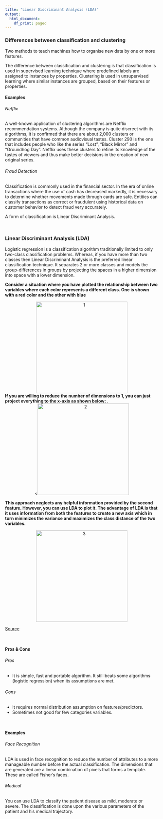 ```yaml
---
title: "Linear Discriminant Analysis (LDA)"
output:
  html_document:
    df_print: paged
---
```


### Differences between classification and clustering 

Two methods to teach machines how to organise new data by one or more features. 

The difference between classification and clustering is that classification is used in supervised learning technique where predefined labels are assigned to instances by properties. Clustering is used in unsupervised learning where similar instances are grouped, based on their features or properties.

#### Examples
###### Netflix
A well-known application of clustering algorithms are Netflix recommendation systems. Although the company is quite discreet with its algorithms, it is confirmed that there are about 2,000 clusters or communities that have common audiovisual tastes. Cluster 290 is the one that includes people who like the series "Lost", "Black Mirror" and "Groundhog Day". Netflix uses these clusters to refine its knowledge of the tastes of viewers and thus make better decisions in the creation of new original series.

###### Fraud Detection
Classification is commonly used in the financial sector. In the era of online transactions where the use of cash has decreased markedly, it is necessary to determine whether movements made through cards are safe. Entities can classify transactions as correct or fraudulent using historical data on customer behavior to detect fraud very accurately.

A form of classification is Linear Discriminant Analysis. 

<br>

### Linear Discriminant Analysis (LDA)

Logistic regression is a classification algorithm traditionally limited to only two-class classification problems. Whereas, if you have more than two classes then Linear Discriminant Analysis is the preferred linear classification technique. It separates 2 or more classes and models the group-differences in groups by projecting the spaces in a higher dimension into space with a lower dimension.

**Consider a situation where you have plotted the relationship between two variables where each color represents a different class. One is shown with a red color and the other with blue**

<div style="text-align:center"><img src="images/1.png" alt="1" width="300"/></div>

**If you are willing to reduce the number of dimensions to 1, you can just project everything to the x-axis as shown below: **
.
<div style="text-align:center"><<img src="images/2.png" alt="2" width="300"/></div>

**This approach neglects any helpful information provided by the second feature. However, you can use LDA to plot it. The advantage of LDA is that it uses information from both the features to create a new axis which in turn minimizes the variance and maximizes the class distance of the two variables.**

<div style="text-align:center"><img src="images/3.png" alt="3" width="300"/></div>

[Source](https://www.knowledgehut.com/blog/data-science/linear-discriminant-analysis-for-machine-learning)

<br> 

#### Pros & Cons

###### Pros

- It is simple, fast and portable algorithm. It still beats some algorithms (logistic regression) when its assumptions are met.

###### Cons

- It requires normal distribution assumption on features/predictors.
- Sometimes not good for few categories variables.

<br>

#### Examples

###### Face Recognition  
LDA is used in face recognition to reduce the number of attributes to a more manageable number before the actual classification. The dimensions that are generated are a linear combination of pixels that forms a template. These are called Fisher’s faces.

###### Medical 
You can use LDA to classify the patient disease as mild, moderate or severe. The classification is done upon the various parameters of the patient and his medical trajectory. 


<br>

<br>